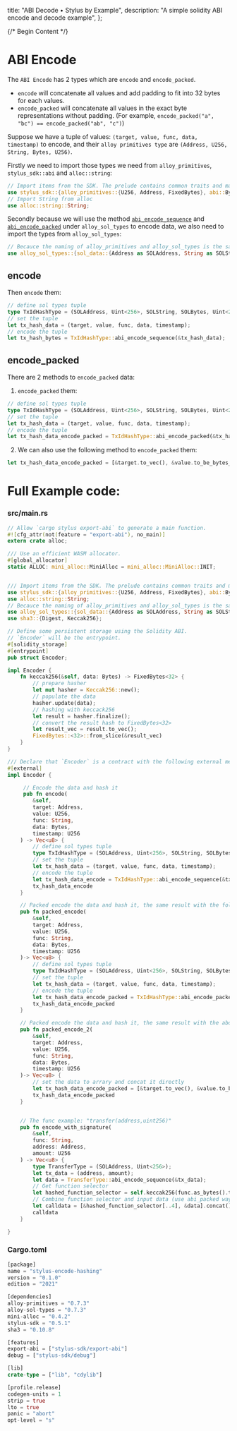  title: "ABI Decode • Stylus by Example",
  description:
    "A simple solidity ABI encode and decode example",
};

{/* Begin Content */}

# ABI Encode

The `ABI Encode` has 2 types which are `encode` and `encode_packed`. 

- `encode`  will concatenate all values and add padding to fit into 32 bytes for each values.
- `encode_packed` will concatenate all values in the exact byte representations without padding. (For example, `encode_packed("a", "bc") == encode_packed("ab", "c")`)

Suppose we have a tuple of values: `(target, value, func, data, timestamp)` to encode, and their `alloy primitives type` are `(Address, U256, String, Bytes, U256)`.

Firstly we need to import those types we need from `alloy_primitives`, `stylus_sdk::abi` and `alloc::string`:

```rust
// Import items from the SDK. The prelude contains common traits and macros.
use stylus_sdk::{alloy_primitives::{U256, Address, FixedBytes}, abi::Bytes, prelude::*};
// Import String from alloc
use alloc::string::String;
```

Secondly because we will use the method [`abi_encode_sequence`](https://docs.rs/alloy-sol-types/latest/alloy_sol_types/trait.SolValue.html#method.abi_encode_sequence) and [`abi_encode_packed`](https://docs.rs/alloy-sol-types/latest/alloy_sol_types/trait.SolValue.html#method.abi_encode_packed) under `alloy_sol_types` to encode data, we also need to import the types from `alloy_sol_types`:

```rust
// Becauce the naming of alloy_primitives and alloy_sol_types is the same, so we need to re-name the types in alloy_sol_types
use alloy_sol_types::{sol_data::{Address as SOLAddress, String as SOLString, Bytes as SOLBytes, *}, SolType};
```
## encode

Then `encode` them:
```rust
// define sol types tuple
type TxIdHashType = (SOLAddress, Uint<256>, SOLString, SOLBytes, Uint<256>);
// set the tuple
let tx_hash_data = (target, value, func, data, timestamp);
// encode the tuple
let tx_hash_bytes = TxIdHashType::abi_encode_sequence(&tx_hash_data);
```

## encode_packed

There are 2 methods to `encode_packed` data:

1. `encode_packed` them:
```rust
// define sol types tuple
type TxIdHashType = (SOLAddress, Uint<256>, SOLString, SOLBytes, Uint<256>);
// set the tuple
let tx_hash_data = (target, value, func, data, timestamp);
// encode the tuple
let tx_hash_data_encode_packed = TxIdHashType::abi_encode_packed(&tx_hash_data);
```

2. We can also use the following method to `encode_packed` them:
```rust
let tx_hash_data_encode_packed = [&target.to_vec(), &value.to_be_bytes_vec(), func.as_bytes(), &data.to_vec(), &timestamp.to_be_bytes_vec()].concat();
```

# Full Example code:

### src/main.rs

```rust
// Allow `cargo stylus export-abi` to generate a main function.
#![cfg_attr(not(feature = "export-abi"), no_main)]
extern crate alloc;

/// Use an efficient WASM allocator.
#[global_allocator]
static ALLOC: mini_alloc::MiniAlloc = mini_alloc::MiniAlloc::INIT;


/// Import items from the SDK. The prelude contains common traits and macros.
use stylus_sdk::{alloy_primitives::{U256, Address, FixedBytes}, abi::Bytes, prelude::*};
use alloc::string::String;
// Becauce the naming of alloy_primitives and alloy_sol_types is the same, so we need to re-name the types in alloy_sol_types
use alloy_sol_types::{sol_data::{Address as SOLAddress, String as SOLString, Bytes as SOLBytes, *}, SolType};
use sha3::{Digest, Keccak256};

// Define some persistent storage using the Solidity ABI.
// `Encoder` will be the entrypoint.
#[solidity_storage]
#[entrypoint]
pub struct Encoder;

impl Encoder {
    fn keccak256(&self, data: Bytes) -> FixedBytes<32> {
        // prepare hasher
        let mut hasher = Keccak256::new();
        // populate the data
        hasher.update(data);
        // hashing with keccack256
        let result = hasher.finalize();
        // convert the result hash to FixedBytes<32>
        let result_vec = result.to_vec();
        FixedBytes::<32>::from_slice(&result_vec)   
    }
}

/// Declare that `Encoder` is a contract with the following external methods.
#[external]
impl Encoder {

     // Encode the data and hash it
     pub fn encode(
        &self, 
        target: Address,
        value: U256,
        func: String,
        data: Bytes,
        timestamp: U256
    ) -> Vec<u8> {
        // define sol types tuple
        type TxIdHashType = (SOLAddress, Uint<256>, SOLString, SOLBytes, Uint<256>);
        // set the tuple
        let tx_hash_data = (target, value, func, data, timestamp);
        // encode the tuple
        let tx_hash_data_encode = TxIdHashType::abi_encode_sequence(&tx_hash_data);
        tx_hash_data_encode
    }

    // Packed encode the data and hash it, the same result with the following one
    pub fn packed_encode(
        &self, 
        target: Address,
        value: U256,
        func: String,
        data: Bytes,
        timestamp: U256
    )-> Vec<u8> {
        // define sol types tuple
        type TxIdHashType = (SOLAddress, Uint<256>, SOLString, SOLBytes, Uint<256>);
        // set the tuple
        let tx_hash_data = (target, value, func, data, timestamp);
        // encode the tuple
        let tx_hash_data_encode_packed = TxIdHashType::abi_encode_packed(&tx_hash_data);
        tx_hash_data_encode_packed
    }

    // Packed encode the data and hash it, the same result with the above one
    pub fn packed_encode_2(
        &self, 
        target: Address,
        value: U256,
        func: String,
        data: Bytes,
        timestamp: U256
    )-> Vec<u8> {
        // set the data to arrary and concat it directly
        let tx_hash_data_encode_packed = [&target.to_vec(), &value.to_be_bytes_vec(), func.as_bytes(), &data.to_vec(), &timestamp.to_be_bytes_vec()].concat();
        tx_hash_data_encode_packed
    }


    // The func example: "transfer(address,uint256)"
    pub fn encode_with_signature(
        &self, 
        func: String, 
        address: Address, 
        amount: U256
    ) -> Vec<u8> {
        type TransferType = (SOLAddress, Uint<256>);
        let tx_data = (address, amount);
        let data = TransferType::abi_encode_sequence(&tx_data);
        // Get function selector
        let hashed_function_selector = self.keccak256(func.as_bytes().to_vec().into());
        // Combine function selector and input data (use abi_packed way)
        let calldata = [&hashed_function_selector[..4], &data].concat();
        calldata
    }

}
```

### Cargo.toml

```rust
[package]
name = "stylus-encode-hashing"
version = "0.1.0"
edition = "2021"

[dependencies]
alloy-primitives = "0.7.3"
alloy-sol-types = "0.7.3"
mini-alloc = "0.4.2"
stylus-sdk = "0.5.1"
sha3 = "0.10.8"

[features]
export-abi = ["stylus-sdk/export-abi"]
debug = ["stylus-sdk/debug"]

[lib]
crate-type = ["lib", "cdylib"]

[profile.release]
codegen-units = 1
strip = true
lto = true
panic = "abort"
opt-level = "s"

```